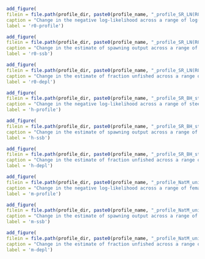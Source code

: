 ```r
add_figure(
filein = file.path(profile_dir, paste0(profile_name, "_profile_SR_LN(R0)_prior_like_0"),  "piner_panel_SR_LN(R0).png"), 
caption = "Change in the negative log-likelihood across a range of log(R~0~) values",
label = 'r0-profile')
```

\pagebreak

```r
add_figure(
filein = file.path(profile_dir, paste0(profile_name, "_profile_SR_LN(R0)_prior_like_0"),  "SR_LN(R0)_trajectories_compare1_spawnbio.png"), 
caption = "Change in the estimate of spawning output across a range of log(R~0~) values",
label = 'r0-ssb')
```

\pagebreak

```r
add_figure(
filein = file.path(profile_dir, paste0(profile_name, "_profile_SR_LN(R0)_prior_like_0"),  "SR_LN(R0)_trajectories_compare3_Bratio.png"), 
caption = "Change in the estimate of fraction unfished across a range of log(R~0~) values",
label = 'r0-depl')
```

\pagebreak

```r
add_figure(
filein = file.path(profile_dir, paste0(profile_name, "_profile_SR_BH_steep_prior_like_1"),  "piner_panel_SR_BH_steep.png"), 
caption = "Change in the negative log-likelihood across a range of steepness (h) values",
label = 'h-profile')
```

\pagebreak

```r
add_figure(
filein = file.path(profile_dir, paste0(profile_name, "_profile_SR_BH_steep_prior_like_1"),  "SR_BH_steep_trajectories_compare1_spawnbio.png"), 
caption = "Change in the estimate of spawning output across a range of steepness (h) values",
label = 'h-ssb')
```

\pagebreak

```r
add_figure(
filein = file.path(profile_dir, paste0(profile_name, "_profile_SR_BH_steep_prior_like_1"),  "SR_BH_steep_trajectories_compare3_Bratio.png"), 
caption = "Change in the estimate of fraction unfished across a range of steepness (h) values",
label = 'h-depl')
```

\pagebreak

```r
add_figure(
filein = file.path(profile_dir, paste0(profile_name, "_profile_NatM_uniform_Fem_GP_1_prior_like_1"),  "piner_panel_NatM_uniform_Fem_GP_1.png"), 
caption = "Change in the negative log-likelihood across a range of female natural mortality (M) values",
label = 'm-profile')
```

\pagebreak


```r
add_figure(
filein = file.path(profile_dir, paste0(profile_name, "_profile_NatM_uniform_Fem_GP_1_prior_like_1"),  "NatM_uniform_Fem_GP_1_trajectories_compare1_spawnbio.png"), 
caption = "Change in the estimate of spawning output across a range of female natural mortality (M) values",
label = 'm-ssb')
```

\pagebreak


```r
add_figure(
filein = file.path(profile_dir, paste0(profile_name, "_profile_NatM_uniform_Fem_GP_1_prior_like_1"),  "NatM_uniform_Fem_GP_1_trajectories_compare3_Bratio.png"), 
caption = "Change in the estimate of fraction unfished across a range of female natural mortality (M) values",
label = 'm-depl')
```

